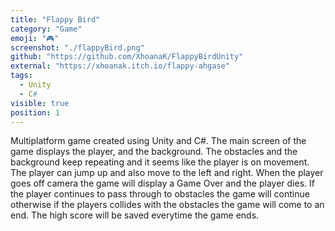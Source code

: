 ```yaml
---
title: "Flappy Bird"
category: "Game"
emoji: "🎮"
screenshot: "./flappyBird.png"
github: "https://github.com/XhoanaK/FlappyBirdUnity"
external: "https://xhoanak.itch.io/flappy-ahgase"
tags:
  - Unity
  - C#
visible: true
position: 1
---
```


Multiplatform game created using Unity and C#. The main screen of the game displays the player, and the background. The obstacles and the background keep repeating and it seems like the player is on movement. The player can jump up and also move to the left and right. When the player goes off camera the game will display a Game Over and the player dies. If the player continues to pass through to obstacles the game will continue otherwise if the players collides with the obstacles the game will come to an end. The high score will be saved everytime the game ends.
